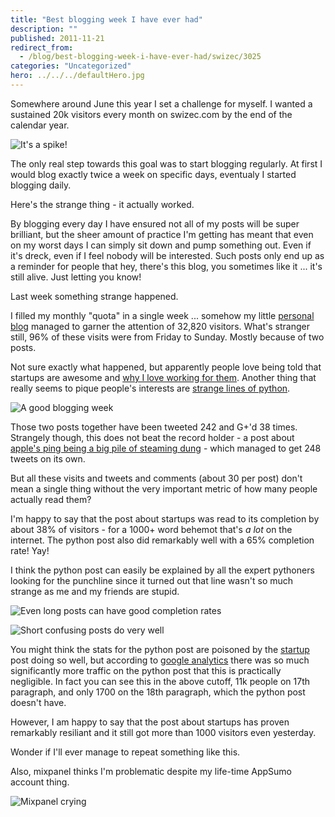 ```yaml
---
title: "Best blogging week I have ever had"
description: ""
published: 2011-11-21
redirect_from:
  - /blog/best-blogging-week-i-have-ever-had/swizec/3025
categories: "Uncategorized"
hero: ../../../defaultHero.jpg
---
```


Somewhere around June this year I set a challenge for myself. I wanted a sustained 20k visitors every month on swizec.com by the end of the calendar year.

![It's a spike!](https://swizec.com/wp-content/uploads/2011/11/Screen-Shot-2011-11-21-at-7.30.53-PM-300x206.png "It's a spike!")

The only real step towards this goal was to start blogging regularly. At first I would blog exactly twice a week on specific days, eventualy I started blogging daily.

Here's the strange thing - it actually worked.

By blogging every day I have ensured not all of my posts will be super brilliant, but the sheer amount of practice I'm getting has meant that even on my worst days I can simply sit down and pump something out. Even if it's dreck, even if I feel nobody will be interested. Such posts only end up as a reminder for people that hey, there's this blog, you sometimes like it ... it's still alive. Just letting you know!

Last week something strange happened.

I filled my monthly "quota" in a single week ... somehow my little [personal blog](http://en.wikipedia.org/wiki/Blog "Blog") managed to garner the attention of 32,820 visitors. What's stranger still, 96% of these visits were from Friday to Sunday. Mostly because of two posts.

Not sure exactly what happened, but apparently people love being told that startups are awesome and [why I love working for them](https://swizec.com/blog/why-i-only-work-with-startups/ "Why I only work with startups"). Another thing that really seems to pique people's interests are [strange lines of python](https://swizec.com/blog/strangest-line-of-python-you-have-ever-seen/ "Strangest line of python you have ever seen").

![A good blogging week](https://swizec.com/wp-content/uploads/2011/11/Screen-Shot-2011-11-21-at-7.07.47-PM.png "A good blogging week")

Those two posts together have been tweeted 242 and G+'d 38 times. Strangely though, this does not beat the record holder - a post about [apple's ping being a big pile of steaming dung](https://swizec.com/blog/apples-ping-is-a-big-pile-of-steaming-dung/ "Apple’s Ping is a big pile of steaming dung") - which managed to get 248 tweets on its own.

But all these visits and tweets and comments (about 30 per post) don't mean a single thing without the very important metric of how many people actually read them?

I'm happy to say that the post about startups was read to its completion by about 38% of visitors - for a 1000+ word behemot that's _a lot_ on the internet. The python post also did remarkably well with a 65% completion rate! Yay!

I think the python post can easily be explained by all the expert pythoners looking for the punchline since it turned out that line wasn't so much strange as me and my friends are stupid.

![Even long posts can have good completion rates](https://swizec.com/wp-content/uploads/2011/11/Screen-Shot-2011-11-21-at-7.14.29-PM.png "Even long posts can have good completion rates")

![Short confusing posts do _very_ well](https://swizec.com/wp-content/uploads/2011/11/Screen-Shot-2011-11-21-at-7.15.38-PM.png "Short confusing posts do _very_ well")

You might think the stats for the python post are poisoned by the [startup](http://en.wikipedia.org/wiki/Startup_company "Startup company") post doing so well, but according to [google analytics](http://www.google.com/analytics "Google Analytics") there was so much significantly more traffic on the python post that this is practically negligible. In fact you can see this in the above cutoff, 11k people on 17th paragraph, and only 1700 on the 18th paragraph, which the python post doesn't have.

However, I am happy to say that the post about startups has proven remarkably resiliant and it still got more than 1000 visitors even yesterday.

Wonder if I'll ever manage to repeat something like this.

Also, mixpanel thinks I'm problematic despite my life-time AppSumo account thing.

![Mixpanel crying](https://swizec.com/wp-content/uploads/2011/11/Screen-Shot-2011-11-21-at-7.34.35-PM.png "Mixpanel crying")

